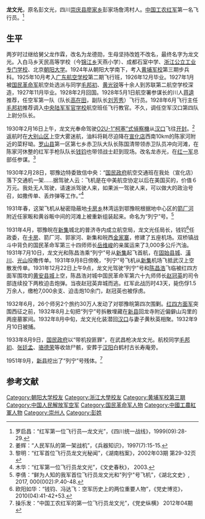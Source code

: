 '''龙文光'''{{BD|1899年|6月21日|1933年|8月9日{{executed}}}}，原名彭文光，四川[[崇庆县|崇庆县]][[廖家镇|廖家乡]]彭家场詹湾村人。[[中国工农红军|中国工农红军]]第一名飞行员。<ref>罗启昌：“红军第一位飞行员—龙文光”，《四川统一战线》，1999(09):28-29.</ref>

==生平==
两岁时过继给舅父龙作霖，改名为龙德勋，生母坚持改姓不改名，最终名字为龙文光。入白马乡天民高等学校（今[[锦江乡_(崇州市)|锦江乡]]天燕小学）、成都石室中学、[[浙江公立工业专门学校|浙江公立工业专门学校]]、北京[[朝阳大学|朝阳大学]]。1924年从朝阳大学南下，考入[[黄埔军校|黄埔军校]]第三期步兵科。1925年10月考入[[广东航空学校|广东航空学校]]第二期飞行班，1926年12月毕业。1927年1月被[[国民革命军|国民革命军]]航空处选派与同学[[毛邦初|毛邦初]]、[[黄光锐|黄光锐]]等十余人到苏联第二航空学校深造，1927年11月毕业。1928年2月回国。1928年5月1日航空署参谋长的川人[[蒋逵|蒋逵]]推荐，任空军第一队（队长[[高在田|高在田]]，副队长[[刘芳秀|刘芳秀]]）飞行员。1928年6月飞行主任[[毛邦初|毛邦初]]推荐调入[[中央陆军军官学校|中央陆军军官学校]]航空班任飞行教官。不久，调任空军汉口第四队上尉分队长。

1930年2月16日上午，龙文光奉命驾驶[[O2U海盜式偵察機|O2U-1“柯塞”式偵察機]]从[[汉口|汉口]]飞往[[开封|开封]]。<ref>姜辉：“人民军队的第一架战机”，《兵器知识》，1997(7):15-15.</ref>返航时在[[大别山|大别山区]]上空大雾迷航，油料将耗尽迫降在[[宣化店|宣化店]]西南10km的陈家河附近的菜籽坳。[[罗山县|罗山县]]第一区第七乡赤卫队大队长陈国清带领赤卫队员冲向河滩，在陈家河休整的红军手枪队队长[[钱钧|钱钧]]也带领战士赶到现场。改名龙赤光，在[[红一军|红一军]]总部任参谋。<ref>黎明：“红军首位飞行员龙文光秘闻”，《湖南档案》，2002年03期 第29-32页</ref>

1930年2月28日，鄂豫边特委致信中央：“[[国民政府|国民政府]]航空交通班在我处（宣化店）落下交通机一架……据驾驶人云：飞机是在中美航空协定以后在美国买的，价值６万元。我处无人驾驶，请速派驾驶人来，如果派一驾驶人来，可以做大的政治号召，如撒传单、丢炸弹等工作。”<ref>木华：“红军第一位飞行员龙文光”，《文史春秋》， 2003.</ref>

1931年春，这架飞机从秘密隐蔽地[[卡房乡|卡房乡]]林湾运到鄂豫皖根据地中心区的[[箭厂河乡|箭厂河]]附近任家畈和黄谷畈中间的河滩上被重新组装起来。命名为“列宁”号。<ref>李倩：“鲜为人知的我军首位飞行员龙文光和"列宁"号飞机”，《湖北文史》, 2017, 000(002):P.40-48.</ref>

1931年4月，鄂豫皖在[[新集镇_(新县)|新集]]城北的普济寺内成立航空局，龙文光任局长，钱钧<ref>欧阳如华：“钱钧、冯达飞：空军历史上的两位重要人物”，《党史博览》，2010(04):41-42+53.</ref>任政委，在[[卡房乡|卡房]]、箭厂河、郭家河、新集和皖西[[金家寨|金家寨]]，修建了五座机场。双桥镇战斗中背负的国民革命军第三十四师师长[[岳维峻|岳维峻]]的亲属运来了3,000多公斤汽油。1931年7月10日，龙文光和陈昌浩乘“列宁”号从[[新集镇_(新县)|新集]]起飞首航，在[[固始县|固始县城]]、[[潢川|潢川]]、[[光山|光山]]投撒传单。1931年9月8日傍晚，“列宁”号飞机从[[新集镇_(新县)|新集]]机场飞抵武汉上空散发传单。1931年12月22日上午9点，龙文光驾驶“列宁”号和[[陈昌浩|陈昌浩]]飞临被红四方面军围攻的[[黄安县|黄安县城]]上空，陈昌浩对城中国民革命军第六十九师师长[[赵冠英|赵冠英]]的司令部连续投下两枚迫击炮弹。当夜赵冠英弃城而逃。红军此战历时43天，毙伤俘1.5万余人，缴枪7,000余支、迫击炮10余门，赵冠英也被俘虏。

1932年6月，26个师另2个旅约30万人发动了对鄂豫皖第四次围剿。[[红四方面军|红四方面军]]突围西征之前，1932年8月上旬把“列宁”号拆散埋藏在[[新县|新县]]回龙寺附近偏僻山沟里的两座墓冢间。1932年8月中旬，龙文光化装潜回[[汉口|汉口]]与妻子黄秋英相聚。1932年9月10日被捕。<p>1933年8月9日，[[国民政府|国民政府]]以“带机投匪罪”，在武昌枪决龙文光。航校同学[[毛邦初|毛邦初]]、[[张廷孟|张廷孟]]、[[骆德荣|骆德荣]]等收敛尸骸，安葬于[[汉阳|汉阳]]白鹤村古长寿庵旁。<p>

1951年9月，[[新县|新县]]挖出了“列宁”号残体。<ref>操乐发：“中国工农红军的第一位飞行员龙文光”，《党史纵横》 2012年04期</ref>

==参考文献==
<references/>

{{DEFAULTSORT:L}}
[[Category:朝阳大学校友|Category:朝阳大学校友]]
[[Category:浙江大學校友|Category:浙江大學校友]]
[[Category:黄埔军校第三期|Category:黄埔军校第三期]]
[[Category:中国人民解放军空军|Category:中国人民解放军空军]]
[[Category:国民革命军人物|Category:国民革命军人物]]
[[Category:中國工農紅軍人物|Category:中國工農紅軍人物]]
[[Category:崇州人|Category:崇州人]]
[[Category:彭姓|Category:彭姓]]